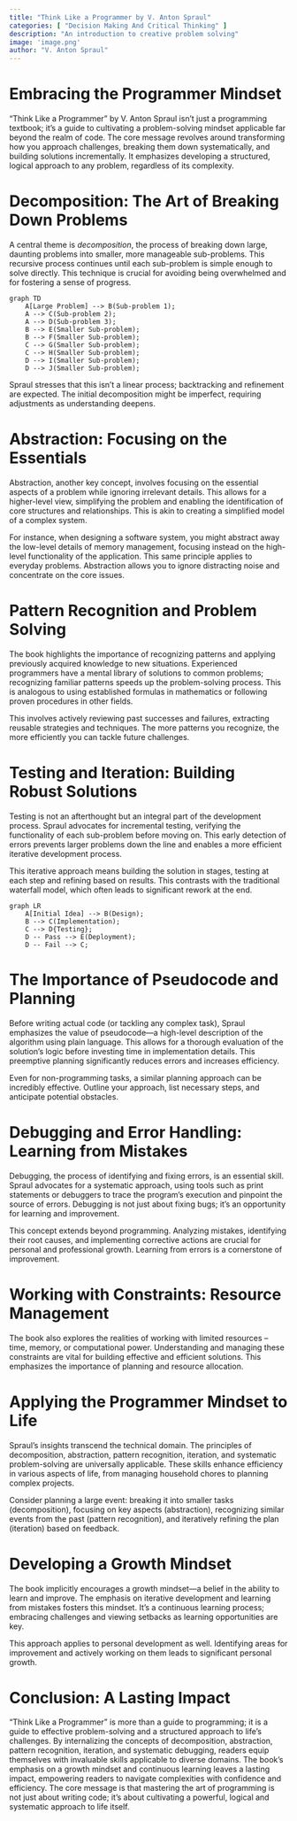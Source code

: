 ```yaml
---
title: "Think Like a Programmer by V. Anton Spraul"
categories: [ "Decision Making And Critical Thinking" ]
description: "An introduction to creative problem solving"
image: 'image.png'
author: "V. Anton Spraul"
---
```

#  Embracing the Programmer Mindset

"Think Like a Programmer" by V. Anton Spraul isn't just a programming textbook; it's a guide to cultivating a problem-solving mindset applicable far beyond the realm of code.  The core message revolves around transforming how you approach challenges, breaking them down systematically, and building solutions incrementally.  It emphasizes developing a structured, logical approach to any problem, regardless of its complexity.

#  Decomposition: The Art of Breaking Down Problems

A central theme is *decomposition*, the process of breaking down large, daunting problems into smaller, more manageable sub-problems.  This recursive process continues until each sub-problem is simple enough to solve directly.  This technique is crucial for avoiding being overwhelmed and for fostering a sense of progress.

```mermaid
graph TD
    A[Large Problem] --> B(Sub-problem 1);
    A --> C(Sub-problem 2);
    A --> D(Sub-problem 3);
    B --> E(Smaller Sub-problem);
    B --> F(Smaller Sub-problem);
    C --> G(Smaller Sub-problem);
    C --> H(Smaller Sub-problem);
    D --> I(Smaller Sub-problem);
    D --> J(Smaller Sub-problem);
```

Spraul stresses that this isn't a linear process;  backtracking and refinement are expected.  The initial decomposition might be imperfect, requiring adjustments as understanding deepens.

#  Abstraction: Focusing on the Essentials

Abstraction, another key concept, involves focusing on the essential aspects of a problem while ignoring irrelevant details.  This allows for a higher-level view, simplifying the problem and enabling the identification of core structures and relationships.  This is akin to creating a simplified model of a complex system.

For instance, when designing a software system, you might abstract away the low-level details of memory management, focusing instead on the high-level functionality of the application.  This same principle applies to everyday problems.  Abstraction allows you to ignore distracting noise and concentrate on the core issues.


#  Pattern Recognition and Problem Solving

The book highlights the importance of recognizing patterns and applying previously acquired knowledge to new situations.  Experienced programmers have a mental library of solutions to common problems;  recognizing familiar patterns speeds up the problem-solving process.  This is analogous to using established formulas in mathematics or following proven procedures in other fields.

This involves actively reviewing past successes and failures, extracting reusable strategies and techniques.  The more patterns you recognize, the more efficiently you can tackle future challenges.

#  Testing and Iteration: Building Robust Solutions

Testing is not an afterthought but an integral part of the development process.  Spraul advocates for incremental testing, verifying the functionality of each sub-problem before moving on.  This early detection of errors prevents larger problems down the line and enables a more efficient iterative development process.

This iterative approach means building the solution in stages, testing at each step and refining based on results.  This contrasts with the traditional waterfall model, which often leads to significant rework at the end.

```mermaid
graph LR
    A[Initial Idea] --> B(Design);
    B --> C(Implementation);
    C --> D{Testing};
    D -- Pass --> E(Deployment);
    D -- Fail --> C;
```

#  The Importance of Pseudocode and Planning

Before writing actual code (or tackling any complex task), Spraul emphasizes the value of pseudocode—a high-level description of the algorithm using plain language. This allows for a thorough evaluation of the solution's logic before investing time in implementation details.  This preemptive planning significantly reduces errors and increases efficiency.

Even for non-programming tasks, a similar planning approach can be incredibly effective.  Outline your approach, list necessary steps, and anticipate potential obstacles.

#  Debugging and Error Handling: Learning from Mistakes

Debugging, the process of identifying and fixing errors, is an essential skill. Spraul advocates for a systematic approach, using tools such as print statements or debuggers to trace the program's execution and pinpoint the source of errors.  Debugging is not just about fixing bugs; it's an opportunity for learning and improvement.

This concept extends beyond programming.  Analyzing mistakes, identifying their root causes, and implementing corrective actions are crucial for personal and professional growth.  Learning from errors is a cornerstone of improvement.

#  Working with Constraints:  Resource Management

The book also explores the realities of working with limited resources – time, memory, or computational power.  Understanding and managing these constraints are vital for building effective and efficient solutions.  This emphasizes the importance of planning and resource allocation.


#  Applying the Programmer Mindset to Life

Spraul's insights transcend the technical domain.  The principles of decomposition, abstraction, pattern recognition, iteration, and systematic problem-solving are universally applicable.  These skills enhance efficiency in various aspects of life, from managing household chores to planning complex projects.

Consider planning a large event:  breaking it into smaller tasks (decomposition), focusing on key aspects (abstraction), recognizing similar events from the past (pattern recognition), and iteratively refining the plan (iteration) based on feedback.


#  Developing a Growth Mindset

The book implicitly encourages a growth mindset—a belief in the ability to learn and improve.  The emphasis on iterative development and learning from mistakes fosters this mindset.  It’s a continuous learning process; embracing challenges and viewing setbacks as learning opportunities are key.

This approach applies to personal development as well.  Identifying areas for improvement and actively working on them leads to significant personal growth.

#  Conclusion:  A Lasting Impact

"Think Like a Programmer" is more than a guide to programming; it is a guide to effective problem-solving and a structured approach to life's challenges.  By internalizing the concepts of decomposition, abstraction, pattern recognition, iteration, and systematic debugging, readers equip themselves with invaluable skills applicable to diverse domains.  The book's emphasis on a growth mindset and continuous learning leaves a lasting impact, empowering readers to navigate complexities with confidence and efficiency.  The core message is that mastering the art of programming is not just about writing code; it's about cultivating a powerful, logical and systematic approach to life itself.

